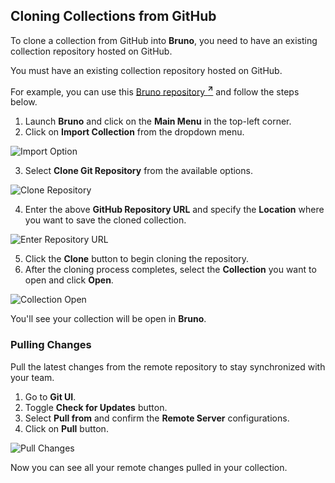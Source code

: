 
## Cloning Collections from GitHub 

To clone a collection from GitHub into **Bruno**, you need to have an existing collection repository hosted on GitHub.

<Callout type="info">
  You must have an existing collection repository hosted on GitHub.
</Callout>

For example, you can use this [Bruno repository <strong><sup>↗</sup></strong>](https://github.com/usebruno/github-rest-api-collection) and follow the steps below.

1. Launch **Bruno** and click on the **Main Menu** in the top-left corner.
2. Click on **Import Collection** from the dropdown menu.

![Import Option](/screenshots/git-integration/git-gui/consumer/1-import-option.webp)

3. Select **Clone Git Repository** from the available options.

![Clone Repository](/screenshots/git-integration/git-gui/consumer/2-click-clone-repo.webp)

4. Enter the above **GitHub Repository URL** and specify the **Location** where you want to save the cloned collection.

![Enter Repository URL](/screenshots/git-integration/git-gui/consumer/3-enter-repo-url.webp)

5. Click the **Clone** button to begin cloning the repository.
6. After the cloning process completes, select the **Collection** you want to open and click **Open**.

![Collection Open](/screenshots/git-integration/git-gui/consumer/4-collection-open.webp)

You'll see your collection will be open in **Bruno**.


### **Pulling Changes**

Pull the latest changes from the remote repository to stay synchronized with your team.

1. Go to **Git UI**.
2. Toggle **Check for Updates** button.
3. Select **Pull from** and confirm the **Remote Server** configurations.
4. Click on **Pull** button.

![Pull Changes](/screenshots/git-integration/git-gui/10-pull-changes.webp)

Now you can see all your remote changes pulled in your collection.
